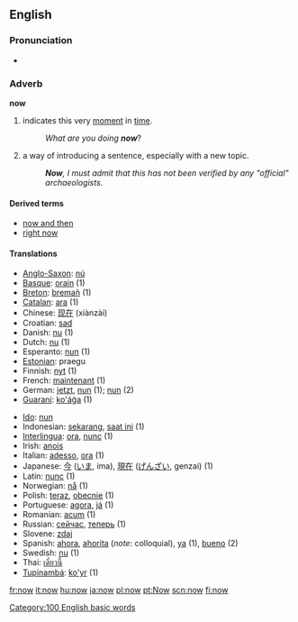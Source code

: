 ==English==

{{rank|only|like|little|77|now|then|A|should}}

===Pronunciation===
*{{audio|en-us-now.ogg|Audio (US)}}

===Adverb===
'''now'''

# indicates this very [[moment]] in [[time]].
#:''What are you doing '''now'''''?
# a way of introducing a sentence, especially with a new topic.
#:'''''Now''', I must admit that this has not been verified by any "official" archaeologists''.

====Derived terms====
*[[now and then]]
*[[right now]]

====Translations====
{{top}}
*[[Anglo-Saxon]]: [[nú]]
*[[Basque]]: [[orain]] (1)
*[[Breton]]: [[bremañ]] (1)
*[[Catalan]]: [[ara]] (1)
*Chinese: [[现在]] (xiànzài)
*Croatian: [[:hr:sad|sad]]
*Danish: [[nu]] (1)
*Dutch: [[nu]] (1)
*Esperanto: [[nun]] (1)
*[[Estonian]]: praegu
*Finnish: [[nyt]] (1)
*French: [[maintenant]] (1)
*German: [[jetzt]], [[nun]] (1); [[nun]] (2)
*[[Guaraní]]: [[ko'ág̃a]] (1)
{{mid}}
*[[Ido]]: [[nun]]
*Indonesian: [[sekarang]], [[saat ini]] (1)
*[[Interlingua]]: [[ora]], [[nunc]] (1)
*Irish: [[anois]]
*Italian: [[adesso]], [[ora]] (1)
*Japanese: [[今]] ([[いま]], ima), [[現在]] ([[げんざい]], genzai) (1)
*Latin: [[nunc]] (1)
*Norwegian: [[nå]] (1)
*Polish: [[teraz]], [[obecnie]] (1)
*Portuguese: [[agora]], [[já]] (1)
*Romanian: [[acum]] (1)
*Russian: [[сейчас]], [[теперь]] (1)
*Slovene: [[zdaj]]
*Spanish: [[ahora]], [[ahorita]] (''note'': colloquial), [[ya]] (1), [[bueno]] (2)
*Swedish: [[nu]] (1)
*Thai: [[เดี๋ยวนี้]]
*[[Tupinambá]]: [[ko'yr]] (1)
{{bottom}}

[[Category:100 English basic words]]

[[fr:now]]
[[it:now]]
[[hu:now]]
[[ja:now]]
[[pl:now]]
[[pt:Now]]
[[scn:now]]
[[fi:now]]